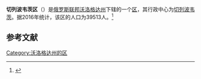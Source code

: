{{Infobox Settlement
| official_name = 切列波韦茨区
| native_name = Череповецкий район
| image_flag =  Flag of Cherepovetsky rayon (Vologda oblast).png
| image_shield =  Coat of Arms of Cherepovetsky rayon (Vologda oblast).png
| image_map =  Location of Cherepovetsky District (Vologda Oblast).svg
| settlement_type = [[区_(苏联)|区]]
| subdivision_type = [[国家|国家]]
| subdivision_type1 = [[州_(俄罗斯)|州]]
| subdivision_name = {{RUS}}
| subdivision_name1 = [[沃洛格达州|沃洛格达州]]
| seat_type = 行政中心
| seat = [[切列波韦茨|切列波韦茨]]
| population_as_of=2016
| population_footnotes = <ref name=stat />
| population_total = 39513
| timezone = [[莫斯科时间|MSK]]
| utc_offset = +3
}}
'''切列波韦茨区'''（{{lang-ru|Череповецкий район}}）是[[俄罗斯联邦|俄罗斯联邦]][[沃洛格达州|沃洛格达州]]下辖的一个[[区_(苏联)|区]]，其行政中心为[[切列波韦茨|切列波韦茨]]。据2016年统计，该区的人口为39513人。<ref name=stat>{{cite web | url = http://www.gks.ru/free_doc/doc_2016/bul_dr/mun_obr2016.rar | title = Численность населения Российской Федерации по муниципальным образованиям на 1 января 2016 года | language = ru | accessdate = 2016-12-21 | archive-date = 2019-05-13 | archive-url = https://web.archive.org/web/20190513150350/http://www.gks.ru/free_doc/doc_2016/bul_dr/mun_obr2016.rar | dead-url = no }}</ref>

== 参考文献 ==
{{reflist}}

{{Russia-geo-stub}}

[[Category:沃洛格达州的区|Category:沃洛格达州的区]]